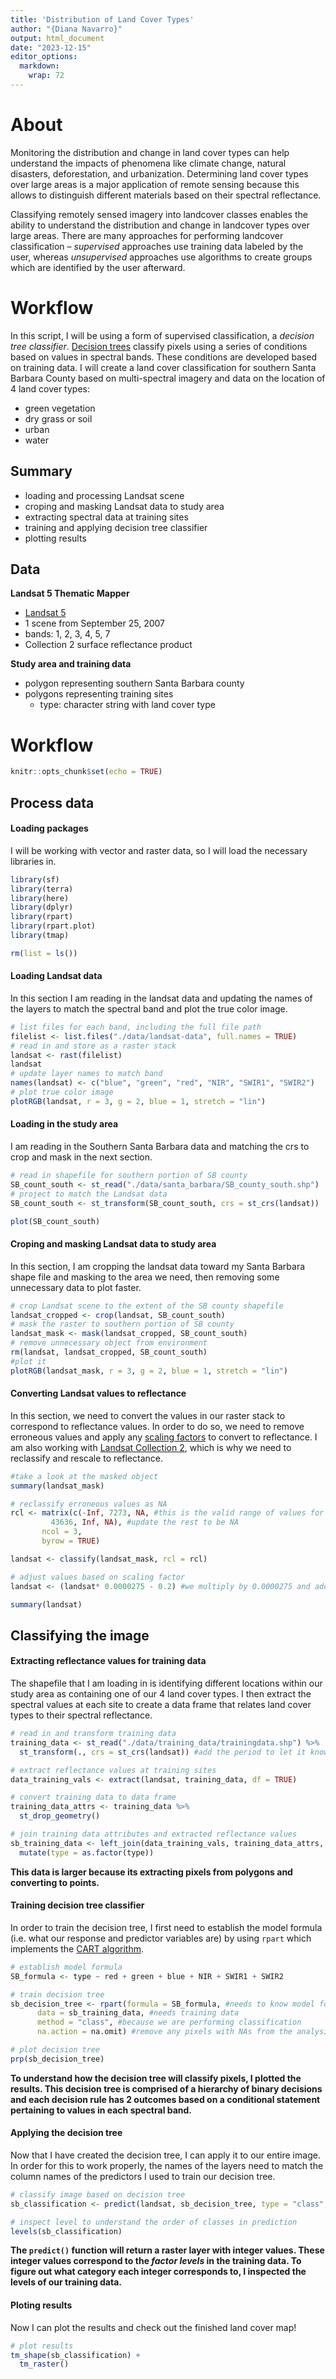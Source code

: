 ```yaml
---
title: 'Distribution of Land Cover Types'
author: "{Diana Navarro}"
output: html_document
date: "2023-12-15"
editor_options: 
  markdown: 
    wrap: 72
---
```

# About

Monitoring the distribution and change in land cover types can help understand the impacts of phenomena like climate change, natural disasters, deforestation, and urbanization. Determining land cover types over large areas is a major application of remote sensing because this allows to distinguish different materials based on their spectral reflectance. 

Classifying remotely sensed imagery into landcover classes enables the ability to understand the distribution and change in landcover types over large areas. There are many approaches for performing landcover classification -- *supervised* approaches use training data labeled by the user, whereas *unsupervised* approaches use algorithms to create groups which are identified by the user afterward.\

# Workflow 
In this script, I will be using a form of supervised classification, a *decision tree classifier*. [Decision trees](https://medium.com/@ml.at.berkeley/machine-learning-crash-course-part-5-decision-trees-and-ensemble-models-dcc5a36af8cd) classify pixels using a series of conditions based on values in spectral bands. These conditions are developed based on training data. I will create a land cover classification for southern Santa Barbara County based on multi-spectral imagery and data on the location of 4 land cover types:

-   green vegetation\
-   dry grass or soil\
-   urban\
-   water\

## Summary

-   loading and processing Landsat scene\
-   croping and masking Landsat data to study area\
-   extracting spectral data at training sites\
-   training and applying decision tree classifier\
-   plotting results

## Data

**Landsat 5 Thematic Mapper**\

-   [Landsat 5](https://www.usgs.gov/landsat-missions/landsat-5)
-   1 scene from September 25, 2007\
-   bands: 1, 2, 3, 4, 5, 7
-   Collection 2 surface reflectance product\

**Study area and training data**

-   polygon representing southern Santa Barbara county
-   polygons representing training sites\
    - type: character string with land cover type\

# Workflow
```r
knitr::opts_chunk$set(echo = TRUE)
```
## Process data

#### Loading packages
I will be working with vector and raster data, so I will load the necessary libraries in.

```r
library(sf)
library(terra)
library(here)
library(dplyr)
library(rpart)
library(rpart.plot)
library(tmap)

rm(list = ls())

```

#### Loading Landsat data

In this section I am reading in the landsat data and updating the names of the layers to match the spectral band and plot the true color image.

```r
# list files for each band, including the full file path
filelist <- list.files("./data/landsat-data", full.names = TRUE)
# read in and store as a raster stack
landsat <- rast(filelist)
landsat
# update layer names to match band
names(landsat) <- c("blue", "green", "red", "NIR", "SWIR1", "SWIR2")
# plot true color image
plotRGB(landsat, r = 3, g = 2, blue = 1, stretch = "lin")
```

#### Loading in the study area

I am reading in the Southern Santa Barbara data and matching the crs to crop and mask in the next section.
```r
# read in shapefile for southern portion of SB county
SB_count_south <- st_read("./data/santa_barbara/SB_county_south.shp")
# project to match the Landsat data
SB_count_south <- st_transform(SB_count_south, crs = st_crs(landsat))

plot(SB_count_south)
```

#### Croping and masking Landsat data to study area

In this section, I am cropping the landsat data toward my Santa Barbara shape file and masking to the area we need, then removing some unnecessary data to plot faster. 

```r
# crop Landsat scene to the extent of the SB county shapefile
landsat_cropped <- crop(landsat, SB_count_south)
# mask the raster to southern portion of SB county
landsat_mask <- mask(landsat_cropped, SB_count_south)
# remove unnecessary object from environment
rm(landsat, landsat_cropped, SB_count_south)
#plot it 
plotRGB(landsat_mask, r = 3, g = 2, blue = 1, stretch = "lin")
```

#### Converting Landsat values to reflectance
In this section, we need to convert the values in our raster stack to correspond to reflectance values. In order to do so, we need to remove erroneous values and apply any [scaling factors](https://www.usgs.gov/faqs/how-do-i-use-scale-factor-landsat-level-2-science-products#:~:text=Landsat%20Collection%202%20surface%20temperature,the%20scale%20factor%20is%20applied.) to convert to reflectance. I am also working with [Landsat Collection 2](https://www.usgs.gov/landsat-missions/landsat-collection-2), which is why we need to reclassify and rescale to reflectance.

```r
#take a look at the masked object 
summary(landsat_mask)

# reclassify erroneous values as NA
rcl <- matrix(c(-Inf, 7273, NA, #this is the valid range of values for the collection needed
         43636, Inf, NA), #update the rest to be NA
       ncol = 3, 
       byrow = TRUE)

landsat <- classify(landsat_mask, rcl = rcl)

# adjust values based on scaling factor
landsat <- (landsat* 0.0000275 - 0.2) #we multiply by 0.0000275 and add scale factor of -.2 to update values to scale

summary(landsat)
```

## Classifying the image

#### Extracting reflectance values for training data

The shapefile that I am loading in is identifying different locations within our study area as containing one of our 4 land cover types. I then extract the spectral values at each site to create a data frame that relates land cover types to their spectral reflectance.

```r
# read in and transform training data
training_data <- st_read("./data/training_data/trainingdata.shp") %>% 
  st_transform(., crs = st_crs(landsat)) #add the period to let it know to use the data you piped in 

# extract reflectance values at training sites
data_training_vals <- extract(landsat, training_data, df = TRUE)

# convert training data to data frame
training_data_attrs <- training_data %>% 
  st_drop_geometry()

# join training data attributes and extracted reflectance values
sb_training_data <- left_join(data_training_vals, training_data_attrs, by = c("ID" = "id")) %>% 
  mutate(type = as.factor(type))
```
**This data is larger because its extracting pixels from polygons and converting to points.**

#### Training decision tree classifier
In order to train the decision tree, I first need to establish the model formula (i.e. what our response and predictor variables are) by using `rpart` which implements the [CART algorithm](https://medium.com/geekculture/decision-trees-with-cart-algorithm-7e179acee8ff).

```r
# establish model formula
SB_formula <- type ~ red + green + blue + NIR + SWIR1 + SWIR2

# train decision tree
sb_decision_tree <- rpart(formula = SB_formula, #needs to know model formula
      data = sb_training_data, #needs training data 
      method = "class", #because we are performing classification
      na.action = na.omit) #remove any pixels with NAs from the analysis

# plot decision tree
prp(sb_decision_tree)

```

**To understand how the decision tree will classify pixels, I plotted the results. This decision tree is comprised of a hierarchy of binary decisions and each decision rule has 2 outcomes based on a conditional statement pertaining to values in each spectral band.**

#### Applying the decision tree
Now that I have created the decision tree, I can apply it to our entire image. In order for this to work properly, the names of the layers need to match the column names of the predictors I used to train our decision tree. 

```r
# classify image based on decision tree
sb_classification <- predict(landsat, sb_decision_tree, type = "class", na.rm = TRUE) #predict allows us to apply model to our data

# inspect level to understand the order of classes in prediction
levels(sb_classification)

```

**The `predict()` function will return a raster layer with integer values. These integer values correspond to the *factor levels* in the training data. To figure out what category each integer corresponds to, I inspected the levels of our training data. **

#### Ploting results
Now I can plot the results and check out the finished land cover map!

```r
# plot results
tm_shape(sb_classification) +
  tm_raster()

```
